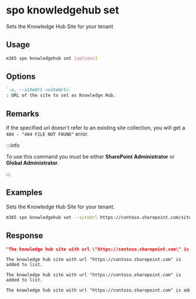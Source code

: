 
# spo knowledgehub set

Sets the Knowledge Hub Site for your tenant

## Usage

```sh
m365 spo knowledgehub set [options]
```

## Options

```md definition-list
`-u, --siteUrl <siteUrl>`
: URL of the site to set as Knowledge Hub.
```

<Global />

## Remarks

If the specified url doesn't refer to an existing site collection, you will get a `404 - "404 FILE NOT FOUND"` error.

:::info

To use this command you must be either **SharePoint Administrator** or **Global Administrator**.

:::
    
## Examples

Sets the Knowledge Hub Site for your tenant.

```sh
m365 spo knowledgehub set --siteUrl https://contoso.sharepoint.com/sites/knowledgesite
```

## Response

<Tabs>
  <TabItem value="JSON">

  ```json
  "The knowledge hub site with url \"https://contoso.sharepoint.com\" is added to list."
  ```

  </TabItem>
  <TabItem value="Text">

  ```text
  The knowledge hub site with url "https://contoso.sharepoint.com" is added to list.
  ```

  </TabItem>
  <TabItem value="CSV">

  ```csv
  The knowledge hub site with url "https://contoso.sharepoint.com" is added to list.
  ```

  </TabItem>
  <TabItem value="Markdown">

  ```md
  The knowledge hub site with url "https://contoso.sharepoint.com" is added to list.
  ```

  </TabItem>
</Tabs>

